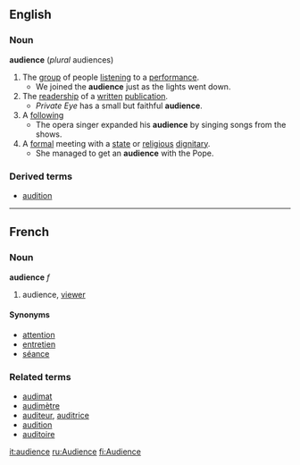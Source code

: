 ==English==
===Noun===
'''audience'''  (''plural'' audiences)
#The [[group]] of people [[listen]]ing to a [[performance]].
#* We joined the '''audience''' just as the lights went down.
#The [[readership]] of a [[written]] [[publication]].
#* ''Private Eye'' has a small but faithful '''audience'''.
#A [[following]]
#* The opera singer expanded his '''audience''' by singing songs from the shows.
#A [[formal]] meeting with a [[state]] or [[religious]] [[dignitary]].
#* She managed to get an '''audience''' with the Pope.
===Derived terms===
*[[audition]]

----

==French==
===Noun===
'''audience''' ''f''

# audience, [[viewer]]

====Synonyms====
*[[attention]]
*[[entretien]]
*[[séance]]

===Related terms===
*[[audimat]]
*[[audimètre]]
*[[auditeur]], [[auditrice]]
*[[audition]]
*[[auditoire]]

[[it:audience]]
[[ru:Audience]]
[[fi:Audience]]